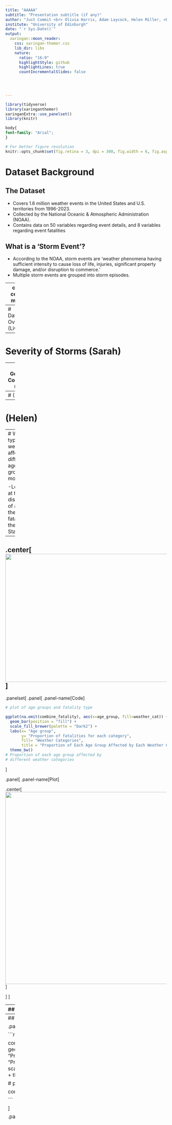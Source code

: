```yaml
---
title: "AAAAA"
subtitle: "Presentation subtitle (if any)"
author: "Just Commit <br> Olivia Harris, Adam Laycock, Helen Miller, <br> Andrew Morris, Max Pohlman, Sarah Stewart"
institute: "University of Edinburgh"
date: "`r Sys.Date()`"
output:
  xaringan::moon_reader:
    css: xaringan-themer.css
    lib_dir: libs
    nature:
      ratio: "16:9"
      highlightStyle: github
      highlightLines: true
      countIncrementalSlides: false
      


      
---
```

```r
library(tidyverse)
library(xaringanthemer)
xaringanExtra::use_panelset()
library(knitr)


```


```css

body{
font-family: "Arial";
}

```

```r
# For better figure resolution
knitr::opts_chunk$set(fig.retina = 3, dpi = 300, fig.width = 6, fig.asp = 0.618, out.width = "80%")
```

# Dataset Background

## The Dataset
- Covers 1.6 million weather events in the United States and U.S. territories from 1996-2023.
- Collected by the National Oceanic & Atmospheric Administration (NOAA).
- Contains data on 50 variables regarding event details, and 8 variables regarding event fatalities


## What is a 'Storm Event'?
- According to the NOAA, storm events are 'weather phenomena having sufficient intensity to cause loss of life, injuries, significant property damage, and/or disruption to commerce.'
- Multiple storm events are grouped into storm episodes.

---
class: center, middle

# How have storm events changed over time, and what are the personal and monetary effects of these changes?

---
# Dataset Overview (Liv)

---
# Severity of Storms (Sarah)

---
# Geospatial Correlations (Adam)

---
# (Max)

---
# (Helen)

---
# What types of weather affect different age groups the most?

-Lets look at the distribution of ages in the fatalities in the United States.
--



.center[<img src="age-hist.png" width="560" height="400" />]
---

.panelset[
.panel[
.panel-name[Code]

```r

# plot of age groups and fatality type

ggplot(na.omit(combine_fatality), aes(x=age_group, fill=weather_cat)) +
  geom_bar(position = "fill") +
  scale_fill_brewer(palette = "Dark2") +
  labs(x= "Age group",
       y= "Proportion of fatalities for each category",
       fill= "Weather Categories",
       title = "Proportion of Each Age Group Affected by Each Weather Category") +
  theme_bw() 
# Proportion of each age group affected by
# different weather categories

```
]

.panel[
.panel-name[Plot]

.center[<img src="prop-bar.png" width="840" height="600" />]

]
]

---
## What is happening to the elderly and youngest?

.panelset[
.panel[
.panel-name[Younest Code]

```r

# Young - Where is it affected?

young_category <- filter(young_fatality, 
                         weather_cat == "Marine" | 
                           weather_cat == "Atmospheric") %>%
ggplot(aes(x=event_type, fill=weather_cat)) +
  geom_bar() +
  scale_fill_brewer(palette = "Dark2") +
  labs(x ="Weather Event", 
       y ="Amount of Fatalities", 
       title="Young Fatalities by Most Popular Weather Categories", 
       fill="Weather Category") +
  theme_bw()+
  coord_flip() 

# young fatality age group plotted 
# with the 2 largest disproportionate 
# causes of fatalities

young_category

```

]

.panel[
.panel-name[Youngest Plot]

.center[<img src="young-bar.png" width="630" height="450" />]

]


.panel[
.panel-name[Elderly Code]

```r

# Elderly - where is it affected?

# most affected by fire hi temps and tropical
# unlike the median category

elderly_category <- filter(elderly_fatality, 
                           weather_cat == "Fire/HiTemps" | 
                             weather_cat == "Tropical") %>%
ggplot(aes(x=event_type, fill=weather_cat)) +
  geom_bar() +
  scale_fill_brewer(palette = "Dark2") +
  labs(x ="Weather Event", 
       y ="Amount of Fatalities", 
       title="Elderly Fatalities by Most Popular Weather Categories", 
       fill="Weather Category") +
  theme_bw()+
  coord_flip() 

elderly_category

```

]

.panel[
.panel-name[Elderly Plot]

.center[<img src="elderly-bar.png" width="630" height="450" />]

]
]
---
## How has this changed over time?

.panelset[
.panel[
.panel-name[Proportion over time]

```r

# How has weather fatalities changed over time?

combine_facet <- ggplot(na.omit(combine_fatality), aes(x=age_group, fill=weather_cat)) +
  geom_bar(position = "fill") +
  scale_fill_brewer(palette = "Dark2") +
  labs(x= "Age group", y= "Proportion of fatalities for each category over time", 
       fill= "Weather Categories", 
       title = "Proportion of Each Age Group Affected by Each Weather Category") +
  scale_x_discrete(labels = c("elderly" = "E", "median" = "M", "young" = "Y"
  )) +
  theme_bw() +
  theme(axis.text.y = element_blank()) +
  facet_wrap(year(ymd)~.) 

# proportionality of weather categories 
# and fatality over years

combine_facet

```

]

.panel[
.panel-name[Plot]

.center[<img src="prop-bar-time.png" width="630" height="450" />]

]

.panel[

.panel-name[Fire and High Temperatures]

```r

# are Fire/HiTemps increasing?

combine_lines <- filter(combine_fatality, 
                        weather_cat == "Fire/HiTemps") %>%
  ggplot(aes(x=year(ymd), 
             colour=event_type)) +
  geom_line(aes(fill=..count..),
            stat="bin", binwidth = 1, linewidth = 1) +
  labs(x="Years",
       y="Amount of Fatalities",
       title="Amount of Fire and High Temperature Fatalities Over Time",
       colour="Event Types") +
  scale_colour_manual(values=c(
    "midnightblue", "purple2", "mediumorchid2"
    )) +
  theme_bw()

# plot looks at the changes of Fire/HiTemps weather_cat over years

combine_lines

```

]

.panel[
.panel-name[plot]

.center[<img src="fire-heat-lines.png" width="630" height="450" />]

]

]


---

# Summary

---
# Questions?

